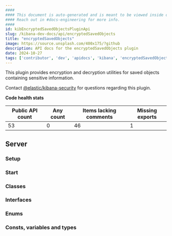 ```yaml
---
####
#### This document is auto-generated and is meant to be viewed inside our experimental, new docs system.
#### Reach out in #docs-engineering for more info.
####
id: kibEncryptedSavedObjectsPluginApi
slug: /kibana-dev-docs/api/encryptedSavedObjects
title: "encryptedSavedObjects"
image: https://source.unsplash.com/400x175/?github
description: API docs for the encryptedSavedObjects plugin
date: 2024-10-27
tags: ['contributor', 'dev', 'apidocs', 'kibana', 'encryptedSavedObjects']
---
```


This plugin provides encryption and decryption utilities for saved objects containing sensitive information.

Contact [@elastic/kibana-security](https://github.com/orgs/elastic/teams/kibana-security) for questions regarding this plugin.

**Code health stats**

| Public API count  | Any count | Items lacking comments | Missing exports |
|-------------------|-----------|------------------------|-----------------|
| 53 | 0 | 46 | 1 |

## Server

### Setup
<DocDefinitionList data={[encryptedSavedObjectsObj.server.setup]}/>

### Start
<DocDefinitionList data={[encryptedSavedObjectsObj.server.start]}/>

### Classes
<DocDefinitionList data={encryptedSavedObjectsObj.server.classes}/>

### Interfaces
<DocDefinitionList data={encryptedSavedObjectsObj.server.interfaces}/>

### Enums
<DocDefinitionList data={encryptedSavedObjectsObj.server.enums}/>

### Consts, variables and types
<DocDefinitionList data={encryptedSavedObjectsObj.server.misc}/>

